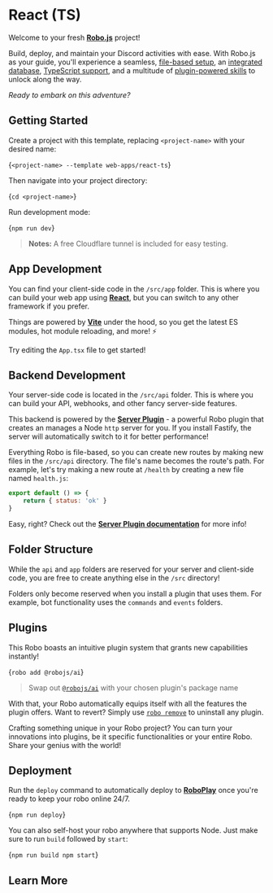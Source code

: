 
# React (TS)

Welcome to your fresh **[Robo.js](https://github.com/Wave-Play/robo)** project!

Build, deploy, and maintain your Discord activities with ease. With Robo.js as your guide, you'll experience a seamless, [file-based setup](https://docs.roboplay.dev/docs/basics/overview#the-robojs-file-structure), an [integrated database](https://docs.roboplay.dev/docs/basics/flashcore), [TypeScript support](https://docs.roboplay.dev/docs/advanced/typescript), and a multitude of [plugin-powered skills](https://docs.roboplay.dev/docs/advanced/plugins) to unlock along the way.

_Ready to embark on this adventure?_

<CardContainer><Card href="https://robojs.dev/discord-activities" title="🌟 Core Package" description="See what makes Robo.js awesome"/>
<Card href="https://roboplay.dev/discord" title="✨ Discord Server" description="Join our Discord community"/></CardContainer>

##  Getting Started

Create a project with this template, replacing `<project-name>` with your desired name:

<Terminal create>{`<project-name> --template web-apps/react-ts`}</Terminal>

Then navigate into your project directory:

<Terminal>{`cd <project-name>`}</Terminal>

Run development mode:

<Terminal>{`npm run dev`}</Terminal>

> **Notes:** A free Cloudflare tunnel is included for easy testing.

<CardContainer><Card href="https://robojs.dev/robojs/mode#default-modes" title="📚 Documentation" description="Exploring Different Run Modes"/>
<Card href="https://robojs.dev/hosting/overview" title="🚀 Hosting" description="Deploy your web app for others to use."/></CardContainer>

## App Development ️

You can find your client-side code in the `/src/app` folder. This is where you can build your web app using **[React](https://react.dev)**, but you can switch to any other framework if you prefer.

Things are powered by **[Vite](https://vitejs.dev)** under the hood, so you get the latest ES modules, hot module reloading, and more! ⚡

Try editing the `App.tsx` file to get started!

<CardContainer><Card href="https://robojs.dev/web-apps" title="📚 Documentation" description="App development"/></CardContainer>

## Backend Development ️

Your server-side code is located in the `/src/api` folder. This is where you can build your API, webhooks, and other fancy server-side features.

This backend is powered by the [**Server Plugin**](https://robojs.dev/plugins/server) - a powerful Robo plugin that creates an manages a Node `http` server for you. If you install Fastify, the server will automatically switch to it for better performance!

Everything Robo is file-based, so you can create new routes by making new files in the `/src/api` directory. The file's name becomes the route's path. For example, let's try making a new route at `/health` by creating a new file named `health.js`:

```js
export default () => {
	return { status: 'ok' }
}
```

Easy, right? Check out the [**Server Plugin documentation**](https://docs.roboplay.dev/plugins/server) for more info!

## Folder Structure 

While the `api` and `app` folders are reserved for your server and client-side code, you are free to create anything else in the `/src` directory!

Folders only become reserved when you install a plugin that uses them. For example, bot functionality uses the `commands` and `events` folders.

## Plugins 

This Robo boasts an intuitive plugin system that grants new capabilities instantly!

<Terminal execute>{`robo add @robojs/ai`}</Terminal>

> Swap out [`@robojs/ai`](https://robojs.dev/plugins/ai) with your chosen plugin's package name

With that, your Robo automatically equips itself with all the features the plugin offers. Want to revert? Simply use [`robo remove`](https://robojs.dev/cli/robo#plugins) to uninstall any plugin.

Crafting something unique in your Robo project? You can turn your innovations into plugins, be it specific functionalities or your entire Robo. Share your genius with the world!

<CardContainer><Card href="https://robojs.dev/plugins/install" title="📚 Documentation" description="Installing plugins"/>
<Card href="https://robojs.dev/plugins/create" title="📚 Documentation" description="Creating plugins"/></CardContainer>

## Deployment 

Run the `deploy` command to automatically deploy to **[RoboPlay](https://roboplay.dev)** once you're ready to keep your robo online 24/7.

<Terminal>{`npm run deploy`}</Terminal>

You can also self-host your robo anywhere that supports Node. Just make sure to run `build` followed by `start`:

<Terminal>{`npm run build
npm start`}</Terminal>

<CardContainer><Card href="https://robojs.dev/hosting/roboplay" title="🚀 RoboPlay" description="Hosting your Robo"/>
<Card href="https://robojs.dev/hosting/self-host" title="🔨 Self-hosting" description="Learn how to host and maintain it yourself"/>
</CardContainer>

## Learn More

<CardContainer><Card href="/templates/overview" title="📦 Explore Templates" description="Discover more templates for a quick start."/><Card href="https://github.com/Wave-Play/robo.js/tree/main/templates/web-apps/react-ts" title="🔗 GitHub Repository" description="Explore source code on GitHub."/></CardContainer>
